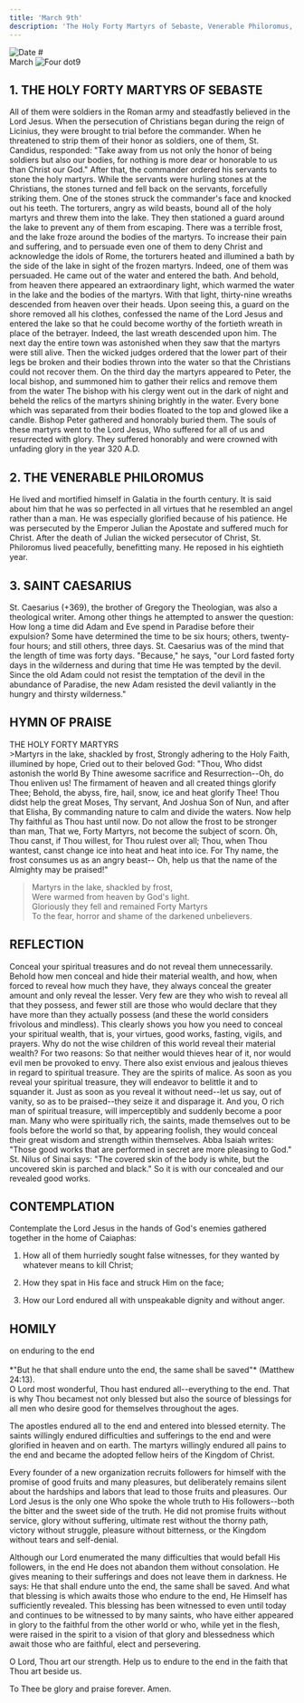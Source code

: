 ```yaml
---
title: 'March 9th'
description: 'The Holy Forty Martyrs of Sebaste, Venerable Philoromus, St. Caesarius'
---
```


<RunningHead />
<Image src="/title-imprint.png" height={50} width={50} alt="Date" className="title-imprint"/>
# <div id="date">March <Image className="four-dot" src="/four-dot.png" height={15} width={15} alt="Four dot" />9</div>

## 1. THE HOLY FORTY MARTYRS OF SEBASTE

All of them were soldiers in the Roman army and steadfastly believed in the Lord Jesus. When the persecution of Christians began during the reign of Licinius, they were brought to trial before the commander. When he threatened to strip them of their honor as soldiers, one of them, St. Candidus, responded: "Take away from us not only the honor of being soldiers but also our bodies, for nothing is more dear or honorable to us than Christ our God." After that, the commander ordered his servants to stone the holy martyrs. While the servants were hurling stones at the Christians, the stones turned and fell back on the servants, forcefully striking them. One of the stones struck the commander's face and knocked out his teeth. The torturers, angry as wild beasts, bound all of the holy martyrs and threw them into the lake. They then stationed a guard around the lake to prevent any of them from escaping. There was a terrible frost, and the lake froze around the bodies of the martyrs. To increase their pain and suffering, and to persuade even one of them to deny Christ and acknowledge the idols of Rome, the torturers heated and illumined a bath by the side of the lake in sight of the frozen martyrs. Indeed, one of them was persuaded. He came out of the water and entered the bath. And behold, from heaven there appeared an extraordinary light, which warmed the water in the lake and the bodies of the martyrs. With that light, thirty-nine wreaths descended from heaven over their heads. Upon seeing this, a guard on the shore removed all his clothes, confessed the name of the Lord Jesus and entered the lake so that he could become worthy of the fortieth wreath in place of the betrayer. Indeed, the last wreath descended upon him. The next day the entire town was astonished when they saw that the martyrs were still alive. Then the wicked judges ordered that the lower part of their legs be broken and their bodies thrown into the water so that the Christians could not recover them. On the third day the martyrs appeared to Peter, the local bishop, and summoned him to gather their relics and remove them from the water The bishop with his clergy went out in the dark of night and beheld the relics of the martyrs shining brightly in the water. Every bone which was separated from their bodies floated to the top and glowed like a candle. Bishop Peter gathered and honorably buried them. The souls of these martyrs went to the Lord Jesus, Who suffered for all of us and resurrected with glory. They suffered honorably and were crowned with unfading glory in the year 320 A.D.

## 2. THE VENERABLE PHILOROMUS

He lived and mortified himself in Galatia in the fourth century. It is said about him that he was so perfected in all virtues that he resembled an angel rather than a man. He was especially glorified because of his patience. He was persecuted by the Emperor Julian the Apostate and suffered much for Christ. After the death of Julian the wicked persecutor of Christ, St. Philoromus lived peacefully, benefitting many. He reposed in his eightieth year.

## 3. SAINT CAESARIUS

St. Caesarius (+369), the brother of Gregory the Theologian, was also a theological writer. Among other things he attempted to answer the question: How long a time did Adam and Eve spend in Paradise before their expulsion? Some have determined the time to be six hours; others, twenty-four hours; and still others, three days. St. Caesarius was of the mind that the length of time was forty days. "Because," he says, "our Lord fasted forty days in the wilderness and during that time He was tempted by the devil. Since the old Adam could not resist the temptation of the devil in the abundance of Paradise, the new Adam resisted the devil valiantly in the hungry and thirsty wilderness."


## HYMN OF PRAISE
<div style={{textAlign:'center', color:'crimson', fontWeight:'bold'}}>
THE HOLY FORTY MARTYRS
</div>
>Martyrs in the lake, shackled by frost,  
Strongly adhering to the Holy Faith, illumined by hope,  
Cried out to their beloved God: "Thou, Who didst astonish the world  
By Thine awesome sacrifice and Resurrection--Oh, do Thou enliven us!  
The firmament of heaven and all created things glorify Thee;  
Behold, the abyss, fire, hail, snow, ice and heat glorify Thee!  
Thou didst help the great Moses, Thy servant,  
And Joshua Son of Nun, and after that Elisha,  
By commanding nature to calm and divide the waters.  
Now help Thy faithful as Thou hast until now.  
Do not allow the frost to be stronger than man,  
That we, Forty Martyrs, not become the subject of scorn.  
Oh, Thou canst, if Thou willest, for Thou rulest over all;  
Thou, when Thou wantest, canst change ice into heat and heat into ice.  
For Thy name, the frost consumes us as an angry beast--  
Oh, help us that the name of the Almighty may be praised!"  

>Martyrs in the lake, shackled by frost,  
Were warmed from heaven by God's light.  
Gloriously they fell and remained Forty Martyrs  
To the fear, horror and shame of the darkened unbelievers.  


## REFLECTION

Conceal your spiritual treasures and do not reveal them unnecessarily. Behold how men conceal and hide their material wealth, and how, when forced to reveal how much they have, they always conceal the greater amount and only reveal the lesser. Very few are they who wish to reveal all that they possess, and fewer still are those who would declare that they have more than they actually possess (and these the world considers frivolous and mindless). This clearly shows you how you need to conceal your spiritual wealth, that is, your virtues, good works, fasting, vigils, and prayers. Why do not the wise children of this world reveal their material wealth? For two reasons: So that neither would thieves hear of it, nor would evil men be provoked to envy. There also exist envious and jealous thieves in regard to spiritual treasure. They are the spirits of malice. As soon as you reveal your spiritual treasure, they will endeavor to belittle it and to squander it. Just as soon as you reveal it without need--let us say, out of vanity, so as to be praised--they seize it and disparage it. And you, O rich man of spiritual treasure, will imperceptibly and suddenly become a poor man. Many who were spiritually rich, the saints, made themselves out to be fools before the world so that, by appearing foolish, they would conceal their great wisdom and strength within themselves. Abba Isaiah writes: "Those good works that are performed in secret are more pleasing to God." St. Nilus of Sinai says: "The covered skin of the body is white, but the uncovered skin is parched and black." So it is with our concealed and our revealed good works.


## CONTEMPLATION

Contemplate the Lord Jesus in the hands of God's enemies gathered together in the home of Caiaphas:

1. How all of them hurriedly sought false witnesses, for they wanted by whatever means to kill Christ;

2. How they spat in His face and struck Him on the face;

3. How our Lord endured all with unspeakable dignity and without anger.


## HOMILY
<div style={{textAlign:'center', color:'crimson', fontWeight:'bold'}}>
on enduring to the end
</div><br />
<div style={{textAlign:'right'}}>
*"But he that shall endure unto the end, the same shall be saved"* (Matthew 24:13).
</div>
O Lord most wonderful, Thou hast endured all--everything to the end. That is why Thou becamest not only blessed but also the source of blessings for all men who desire good for themselves throughout the ages.

The apostles endured all to the end and entered into blessed eternity. The saints willingly endured difficulties and sufferings to the end and were glorified in heaven and on earth. The martyrs willingly endured all pains to the end and became the adopted fellow heirs of the Kingdom of Christ.

Every founder of a new organization recruits followers for himself with the promise of good fruits and many pleasures, but deliberately remains silent about the hardships and labors that lead to those fruits and pleasures. Our Lord Jesus is the only one Who spoke the whole truth to His followers--both the bitter and the sweet side of the truth. He did not promise fruits without service, glory without suffering, ultimate rest without the thorny path, victory without struggle, pleasure without bitterness, or the Kingdom without tears and self-denial.

Although our Lord enumerated the many difficulties that would befall His followers, in the end He does not abandon them without consolation. He gives meaning to their sufferings and does not leave them in darkness. He says: He that shall endure unto the end, the same shall be saved. And what that blessing is which awaits those who endure to the end, He Himself has sufficiently revealed. This blessing has been witnessed to even until today and continues to be witnessed to by many saints, who have either appeared in glory to the faithful from the other world or who, while yet in the flesh, were raised in the spirit to a vision of that glory and blessedness which await those who are faithful, elect and persevering.

O Lord, Thou art our strength. Help us to endure to the end in the faith that Thou art beside us.

To Thee be glory and praise forever. Amen.